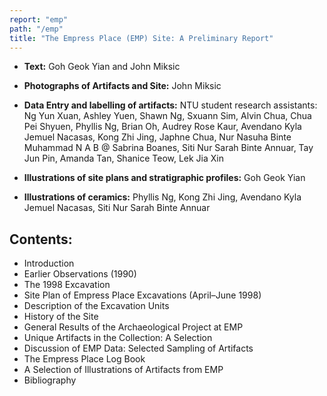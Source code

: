 ```yaml
---
report: "emp"
path: "/emp"
title: "The Empress Place (EMP) Site: A Preliminary Report"
---
```




 - **Text:** Goh Geok Yian and John Miksic

 - **Photographs of Artifacts and Site:** John Miksic

 - **Data Entry and labelling of artifacts:** NTU student research assistants: Ng Yun Xuan, Ashley Yuen, Shawn Ng, Sxuann Sim, Alvin Chua, Chua Pei Shyuen, Phyllis Ng, Brian Oh, Audrey Rose Kaur, Avendano Kyla Jemuel Nacasas, Kong Zhi Jing, Japhne Chua, Nur Nasuha Binte Muhammad N A B @ Sabrina Boanes, Siti Nur Sarah Binte Annuar, Tay Jun Pin, Amanda Tan, Shanice Teow, Lek Jia Xin

 - **Illustrations of site plans and stratigraphic profiles:** Goh Geok Yian

 - **Illustrations of ceramics:** Phyllis Ng, Kong Zhi Jing, Avendano Kyla Jemuel Nacasas, Siti Nur Sarah Binte Annuar

## Contents:

 - <BaseLink href="/emp/text/introduction">Introduction</BaseLink>
 - <BaseLink href="/emp/text/earlierobservations">Earlier Observations (1990)</BaseLink>
 - <BaseLink href="/emp/text/the1998excavation">The 1998 Excavation</BaseLink>
 - <BaseLink href="/emp/text/siteplan">Site Plan of Empress Place Excavations (April–June 1998)</BaseLink>
 - <BaseLink href="/emp/text/description">Description of the Excavation Units</BaseLink>
 - <BaseLink href="/emp/text/history">History of the Site</BaseLink>
 - <BaseLink href="/emp/text/generalresults">General Results of the Archaeological Project at EMP</BaseLink>
 - <BaseLink href="/emp/text/uniqueartifacts">Unique Artifacts in the Collection: A Selection</BaseLink>
 - <BaseLink href="/emp/text/statistics">Discussion of EMP Data: Selected Sampling of Artifacts</BaseLink>
 - <BaseLink href="/emp/text/logbook">The Empress Place Log Book</BaseLink>
 - <BaseLink href="/emp/text/drawings">A Selection of Illustrations of Artifacts from EMP</BaseLink>
 - <BaseLink href="/emp/text/bibliography">Bibliography</BaseLink>